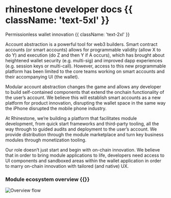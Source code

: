 # rhinestone developer docs {{ className: 'text-5xl' }}

Permissionless wallet innovation {{ className: 'text-2xl' }}

Account abstraction is a powerful tool for web3 builders. Smart contract accounts (or smart accounts) allows for programmable validity (allow X to do Y) and execution (do Z and then Y if A occurs), which has brought about heightened wallet security (e.g. multi-sig) and improved dapp experiences (e.g. session keys or multi-call). However, access to this new programmable platform has been limited to the core teams working on smart accounts and their accompanying UI (the wallet).

Modular account abstraction changes the game and allows any developer to build self-contained components that extend the onchain functionality of the user’s account. We believe this will establish smart accounts as a new platform for product innovation, disrupting the wallet space in the same way the iPhone disrupted the mobile phone industry.

At Rhinestone, we’re building a platform that facilitates module development, from quick start frameworks and third-party tooling, all the way through to guided audits and deployment to the user’s account. We provide distribution through the module marketplace and turn key business modules through monetization tooling.

Our role doesn’t just start and begin with on-chain innovation. We believe that in order to bring module applications to life, developers need access to UI components and sandboxed areas within the wallet application in order to marry on-chain innovation with tailored (and native) UX.

### Module ecosystem overview {{}}

<Fence className="max-w-[55%]">![Overview flow](/images/docs/landing/overview.png)</Fence>
